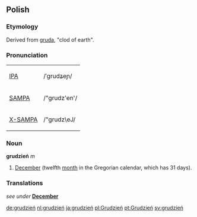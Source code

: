 ==Polish==
===Etymology===
Derived from [[gruda]], "clod of earth".

===Pronunciation===
{| border=1 cellpadding=5
| [[w:IPA|IPA]] || /ˈgrudʑeɲ/
|-
| [[w:SAMPA|SAMPA]] || /"grudz'en'/
|-
| [[w:X-SAMPA|X-SAMPA]] || /"grudz\eJ/
|}

===Noun===
'''grudzień''' ''m''
# [[December]] (twelfth [[month]] in the Gregorian calendar, which has 31 days).

===Translations===
''see under'' '''[[December]]'''

[[de:grudzień]]
[[nl:grudzień]]
[[ja:grudzień]]
[[pl:Grudzień]]
[[pt:Grudzień]]
[[sv:grudzień]]